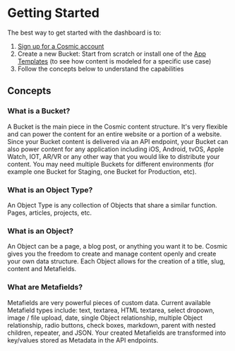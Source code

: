 # Getting Started

The best way to get started with the dashboard is to:

1. [Sign up for a Cosmic account](https://app.cosmicjs.com/signup)
2. Create a new Bucket: Start from scratch or install one of the [App Templates](https://www.cosmicjs.com/apps) (to see how content is modeled for a specific use case)
3. Follow the concepts below to understand the capabilities

## Concepts

### What is a Bucket?

A Bucket is the main piece in the Cosmic content structure. It's very flexible and can power the content for an entire website or a portion of a website. Since your Bucket content is delivered via an API endpoint, your Bucket can also power content for any application including iOS, Android, tvOS, Apple Watch, IOT, AR/VR or any other way that you would like to distribute your content. You may need multiple Buckets for different environments (for example one Bucket for Staging, one Bucket for Production, etc).

### What is an Object Type?

An Object Type is any collection of Objects that share a similar function. Pages, articles, projects, etc.

### What is an Object?

An Object can be a page, a blog post, or anything you want it to be. Cosmic gives you the freedom to create and manage content openly and create your own data structure. Each Object allows for the creation of a title, slug, content and Metafields.

### What are Metafields?

Metafields are very powerful pieces of custom data. Current available Metafield types include: text, textarea, HTML textarea, select dropown, image / file upload, date, single Object relationship, multiple Object relationship, radio buttons, check boxes, markdown, parent with nested children, repeater, and JSON. Your created Metafields are transformed into key/values stored as Metadata in the API endpoints.

